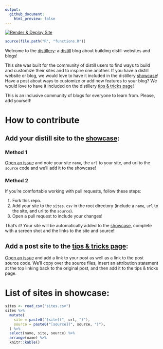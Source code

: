 ```yaml
---
output:
  github_document:
    html_preview: false
---
```


<!-- README.md is generated from README.Rmd. Please edit that file -->

<!-- badges: start -->
[![Render & Deploy Site](https://github.com/jhelvy/distillery/actions/workflows/build_site.yml/badge.svg?branch=main)](https://github.com/jhelvy/distillery/actions/workflows/build_site.yml)
<!-- badges: end -->

```r
source(file.path("R", "functions.R"))
```

Welcome to the [distillery](https://jhelvy.github.io/distillery/): a [distill](https://rstudio.github.io/distill/) blog about building distill websites and blogs!

This site was built for the community of distill users to find ways to build and customize their sites and to inspire one another. If you have a distill website or blog, we would love to have it included in the distillery [showcase](https://jhelvy.github.io/distillery/showcase.html)! Have a post about ways to customize or add new features to your blog? We would love to have it included on the distillery [tips & tricks page](https://jhelvy.github.io/distillery/tips_and_tricks.html)!

This is an inclusive community of blogs for everyone to learn from. Please, add yourself!

# How to contribute

## Add your distill site to the [showcase](https://jhelvy.github.io/distillery/showcase.html):

### Method 1

[Open an issue](https://github.com/jhelvy/distillery/issues) and note your site `name`, the `url` to your site, and url to the `source` code and we'll add it to the showcase!

### Method 2

If you're comfortable working with pull requests, follow these steps:

1. Fork this repo.
2. Add your site to the `sites.csv` in the root directory (include a `name`, `url` to the site, and url to the `source`).
3. Open a pull request to include your changes!

That's it! Your site will be automatically added to the [showcase](https://jhelvy.github.io/distillery/showcase.html), complete with a screen shot and the links to the site and source!

## Add a post site to the [tips & tricks page](https://jhelvy.github.io/distillery/tips_and_tricks.html):

[Open an issue](https://github.com/jhelvy/distillery/issues) and add a link to your post as well as a link to the post source code. We'll copy over the source files, insert an attribution statement at the top linking back to the original post, and then add it to the tips & tricks page.

# List of sites in showcase:

```r
sites <- read_csv("sites.csv")
sites %>%
  mutate(
    site = paste0("[site](", url, ")"),
    source = paste0("[source](", source, ")"),
  ) %>%
  select(name, site, source) %>%
  arrange(name) %>%
  knitr::kable()
```
